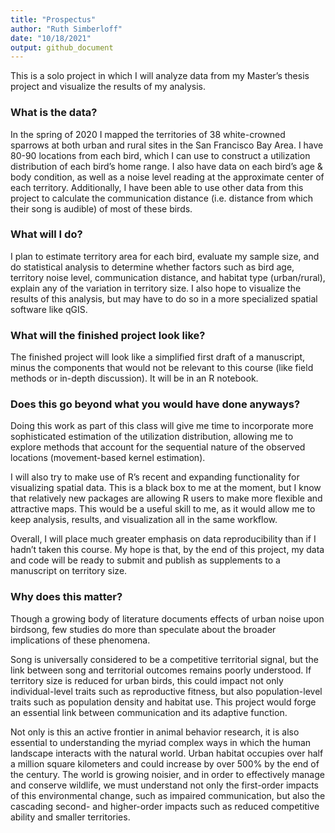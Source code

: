 ```yaml
---
title: "Prospectus"
author: "Ruth Simberloff"
date: "10/18/2021"
output: github_document
---
```


This is a solo project in which I will analyze data from my Master's thesis project and visualize the results of my analysis.

### What is the data?
In the spring of 2020 I mapped the territories of 38 white-crowned sparrows at both urban and rural sites in the San Francisco Bay Area. I have 80-90 locations from each bird, which I can use to construct a utilization distribution of each bird's home range. I also have data on each bird's age & body condition, as well as a noise level reading at the approximate center of each territory. Additionally, I have been able to use other data from this project to calculate the communication distance (i.e. distance from which their song is audible) of most of these birds.

### What will I do?
I plan to estimate territory area for each bird, evaluate my sample size, and do statistical analysis to determine whether factors such as bird age, territory noise level, communication distance, and habitat type (urban/rural), explain any of the variation in territory size. I also hope to visualize the results of this analysis, but may have to do so in a more specialized spatial software like qGIS.

### What will the finished project look like?
The finished project will look like a simplified first draft of a manuscript, minus the components that would not be relevant to this course (like field methods or in-depth discussion). It will be in an R notebook.

### Does this go beyond what you would have done anyways?
Doing this work as part of this class will give me time to incorporate more sophisticated estimation of the utilization distribution, allowing me to explore methods that account for the sequential nature of the observed locations (movement-based kernel estimation).  

I will also try to make use of R's recent and expanding functionality for visualizing spatial data. This is a black box to me at the moment, but I know that relatively new packages are allowing R users to make more flexible and attractive maps. This would be a useful skill to me, as it would allow me to keep analysis, results, and visualization all in the same workflow.   

Overall, I will place much greater emphasis on data reproducibility than if I hadn't taken this course. My hope is that, by the end of this project, my data and code will be ready to submit and publish as supplements to a manuscript on territory size.   

### Why does this matter?

Though a growing body of literature documents effects of urban noise upon birdsong, few studies do more than speculate about the broader implications of these phenomena. 

Song is universally considered to be a competitive territorial signal, but the link between song and territorial outcomes remains poorly understood. If territory size is reduced for urban birds, this could impact not only individual-level traits such as reproductive fitness, but also population-level traits such as population density and habitat use. This project would forge an essential link between communication and its adaptive function.

Not only is this an active frontier in animal behavior research, it is also essential to understanding the myriad complex ways in which the human landscape interacts with the natural world. Urban habitat occupies over half a million square kilometers and could increase by over 500% by the end of the century. The world is growing noisier, and in order to effectively manage and conserve wildlife, we must understand not only the first-order impacts of this environmental change, such as impaired communication, but also the cascading second- and higher-order impacts such as reduced competitive ability and smaller territories.














